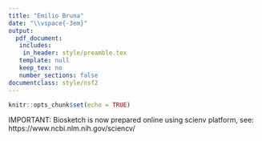 ```yaml
---
title: "Emilio Bruna"
date: "\\vspace{-3em}"
output: 
  pdf_document:
   includes:
    in_header: style/preamble.tex
   template: null
   keep_tex: no
   number_sections: false
documentclass: style/nsf2
---
```


```r
knitr::opts_chunk$set(echo = TRUE)
```

IMPORTANT: Biosketch is now prepared online using scienv platform, see: https://www.ncbi.nlm.nih.gov/sciencv/
